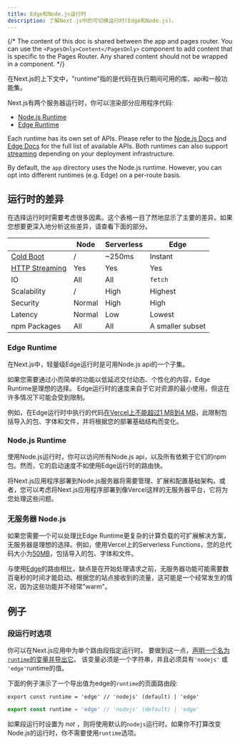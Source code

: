 ```yaml
---
title: Edge和Node.js运行时
description: 了解Next.js中的可切换运行时(Edge和Node.js)。
---
```



{/* The content of this doc is shared between the app and pages router. You can use the `<PagesOnly>Content</PagesOnly>` component to add content that is specific to the Pages Router. Any shared content should not be wrapped in a component. */}

在Next.js的上下文中，"runtime"指的是代码在执行期间可用的库、api和一般功能集。

Next.js有两个服务器运行时，你可以渲染部分应用程序代码:

- [Node.js Runtime](#nodejs-runtime)
- [Edge Runtime](#edge-runtime)

Each runtime has its own set of APIs. Please refer to the [Node.js Docs](https://nodejs.org/docs/latest/api/) and [Edge Docs](/docs/app/api-reference/edge) for the full list of available APIs. Both runtimes can also support [streaming](/docs/app/building-your-application/routing/loading-ui-and-streaming) depending on your deployment infrastructure.

By default, the `app` directory uses the Node.js runtime. However, you can opt into different runtimes (e.g. Edge) on a per-route basis.

## 运行时的差异

在选择运行时时需要考虑很多因素。这个表格一目了然地显示了主要的差异。如果您想要更深入地分析这些差异，请查看下面的部分。

|                                                                                                                                                     | Node   | Serverless | Edge             |
| --------------------------------------------------------------------------------------------------------------------------------------------------- | ------ | ---------- | ---------------- |
| [Cold Boot](https://vercel.com/docs/concepts/get-started/compute#cold-and-hot-boots?utm_source=next-site&utm_medium=docs&utm_campaign=next-website) | /      | ~250ms     | Instant          |
| [HTTP Streaming](/docs/app/building-your-application/routing/loading-ui-and-streaming)                                                              | Yes    | Yes        | Yes              |
| IO                                                                                                                                                  | All    | All        | `fetch`          |
| Scalability                                                                                                                                         | /      | High       | Highest          |
| Security                                                                                                                                            | Normal | High       | High             |
| Latency                                                                                                                                             | Normal | Low        | Lowest           |
| npm Packages                                                                                                                                        | All    | All        | A smaller subset |

### Edge Runtime

在Next.js中，轻量级Edge运行时是可用Node.js api的一个子集。

如果您需要通过小而简单的功能以低延迟交付动态、个性化的内容，Edge Runtime是理想的选择。
Edge运行时的速度来自于它对资源的最小使用，但这在许多情况下可能会受到限制。

例如，在Edge运行时中执行的代码[在Vercel上不能超过1 MB到4 MB](https://vercel.com/docs/concepts/limits/overview#edge-middleware-and-edge-functions-size)，此限制包括导入的包、字体和文件，并将根据您的部署基础结构而变化。

### Node.js Runtime

使用Node.js运行时，你可以访问所有Node.js api，以及所有依赖于它们的npm包。然而，它的启动速度不如使用Edge运行时的路由快。

将Next.js应用程序部署到Node.js服务器将需要管理、扩展和配置基础架构。或者，您可以考虑将Next.js应用程序部署到像Vercel这样的无服务器平台，它将为您处理这些问题。

### 无服务器 Node.js

如果您需要一个可以处理比Edge Runtime更复杂的计算负载的可扩展解决方案，无服务器是理想的选择。例如，使用Vercel上的Serverless Functions，您的总代码大小为[50MB](https://vercel.com/docs/concepts/limits/overview#serverless-function-size)，包括导入的包、字体和文件。

与使用[Edge](https://vercel.com/docs/concepts/functions/edge-functions)的路由相比，缺点是在开始处理请求之前，无服务器功能可能需要数百毫秒的时间才能启动。根据您的站点接收到的流量，这可能是一个经常发生的情况，因为这些功能并不经常"warm"。

<AppOnly>

## 例子

### 段运行时选项

你可以在Next.js应用中为单个路由段指定运行时。
要做到这一点，[声明一个名为`runtime`的变量并导出它](/docs/app/api-reference/file-conventions/route-segment-config)。
该变量必须是一个字符串，并且必须具有`'nodejs'` 或 `'edge'`runtime的值。

下面的例子演示了一个导出值为edge的`runtime`的页面路由段:

```tsx title="app/page.tsx" switcher
export const runtime = 'edge' // 'nodejs' (default) | 'edge'
```

```jsx title="app/page.js" switcher
export const runtime = 'edge' // 'nodejs' (default) | 'edge'
```

如果段运行时设置为 _not_ ，则将使用默认的`nodejs`运行时。如果你不打算改变Node.js的运行时，你不需要使用`runtime`选项。

</AppOnly>
